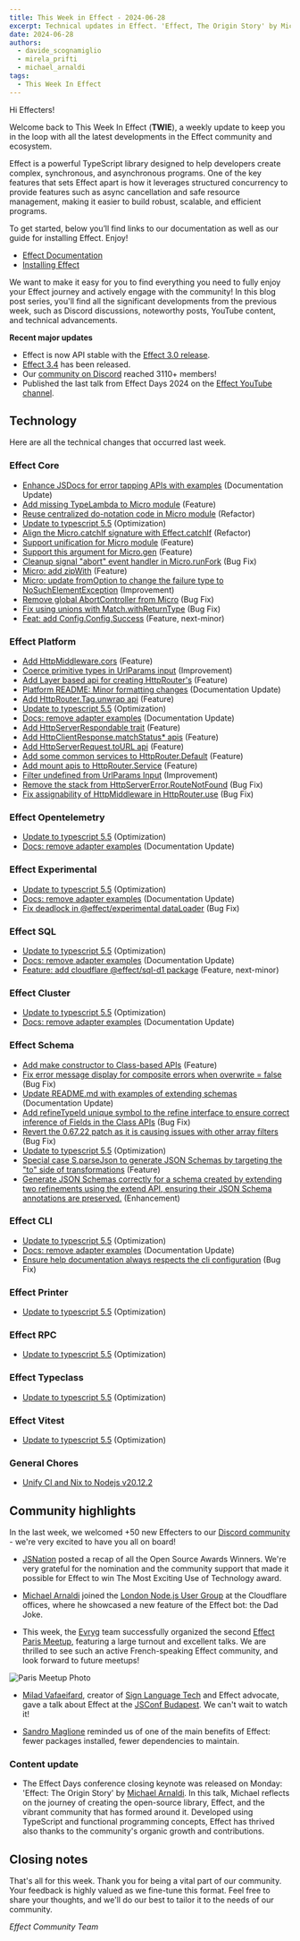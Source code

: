 ```yaml
---
title: This Week in Effect - 2024-06-28
excerpt: Technical updates in Effect. 'Effect, The Origin Story' by Michael Arnaldi. Community events updates.
date: 2024-06-28
authors:
  - davide_scognamiglio
  - mirela_prifti
  - michael_arnaldi
tags:
  - This Week In Effect
---
```



Hi Effecters!

Welcome back to This Week In Effect (**TWIE**), a weekly update to keep you in the loop with all the latest developments in the Effect community and ecosystem.

Effect is a powerful TypeScript library designed to help developers create complex, synchronous, and asynchronous programs. One of the key features that sets Effect apart is how it leverages structured concurrency to provide features such as async cancellation and safe resource management, making it easier to build robust, scalable, and efficient programs.

To get started, below you’ll find links to our documentation as well as our guide for installing Effect. Enjoy!

- [Effect Documentation](/docs/getting-started/introduction/)
- [Installing Effect](/docs/getting-started/installation/)

We want to make it easy for you to find everything you need to fully enjoy your Effect journey and actively engage with the community! In this blog post series, you'll find all the significant developments from the previous week, such as Discord discussions, noteworthy posts, YouTube content, and technical advancements.

**Recent major updates**

- Effect is now API stable with the [Effect 3.0 release](https://effect.website/blog/effect-3.0).
- [Effect 3.4](https://effect.website/blog/effect-3.3) has been released.
- Our [community on Discord](https://discord.gg/effect-ts) reached 3110+ members!
- Published the last talk from Effect Days 2024 on the [Effect YouTube channel](https://www.youtube.com/@effect-ts).

## Technology

Here are all the technical changes that occurred last week.

### Effect Core

- [Enhance JSDocs for error tapping APIs with examples](https://github.com/Effect-TS/effect/pull/3054) (Documentation Update)
- [Add missing TypeLambda to Micro module](https://github.com/Effect-TS/effect/pull/3056) (Feature)
- [Reuse centralized do-notation code in Micro module](https://github.com/Effect-TS/effect/pull/3062) (Refactor)
- [Update to typescript 5.5](https://github.com/Effect-TS/effect/pull/3079) (Optimization)
- [Align the Micro.catchIf signature with Effect.catchIf](https://github.com/Effect-TS/effect/pull/3082) (Refactor)
- [Support unification for Micro module](https://github.com/Effect-TS/effect/pull/3078) (Feature)
- [Support this argument for Micro.gen](https://github.com/Effect-TS/effect/pull/3065) (Feature)
- [Cleanup signal "abort" event handler in Micro.runFork](https://github.com/Effect-TS/effect/pull/3067) (Bug Fix)
- [Micro: add zipWith](https://github.com/Effect-TS/effect/pull/3085) (Feature)
- [Micro: update fromOption to change the failure type to NoSuchElementException](https://github.com/Effect-TS/effect/pull/3083) (Improvement)
- [Remove global AbortController from Micro](https://github.com/Effect-TS/effect/pull/3095) (Bug Fix)
- [Fix using unions with Match.withReturnType](https://github.com/Effect-TS/effect/pull/3099) (Bug Fix)
- [Feat: add Config.Config.Success](https://github.com/Effect-TS/effect/pull/3047) (Feature, next-minor)

### Effect Platform

- [Add HttpMiddleware.cors](https://github.com/Effect-TS/effect/pull/3051) (Feature)
- [Coerce primitive types in UrlParams input](https://github.com/Effect-TS/effect/pull/3053) (Improvement)
- [Add Layer based api for creating HttpRouter's](https://github.com/Effect-TS/effect/pull/3059) (Feature)
- [Platform README: Minor formatting changes](https://github.com/Effect-TS/effect/pull/3061) (Documentation Update)
- [Add HttpRouter.Tag.unwrap api](https://github.com/Effect-TS/effect/pull/3064) (Feature)
- [Update to typescript 5.5](https://github.com/Effect-TS/effect/pull/3079) (Optimization)
- [Docs: remove adapter examples](https://github.com/Effect-TS/effect/pull/3041) (Documentation Update)
- [Add HttpServerRespondable trait](https://github.com/Effect-TS/effect/pull/3088) (Feature)
- [Add HttpClientResponse.matchStatus\* apis](https://github.com/Effect-TS/effect/pull/3089) (Feature)
- [Add HttpServerRequest.toURL api](https://github.com/Effect-TS/effect/pull/3090) (Feature)
- [Add some common services to HttpRouter.Default](https://github.com/Effect-TS/effect/pull/3091) (Feature)
- [Add mount apis to HttpRouter.Service](https://github.com/Effect-TS/effect/pull/3094) (Feature)
- [Filter undefined from UrlParams Input](https://github.com/Effect-TS/effect/pull/3102) (Improvement)
- [Remove the stack from HttpServerError.RouteNotFound](https://github.com/Effect-TS/effect/pull/3104) (Bug Fix)
- [Fix assignability of HttpMiddleware in HttpRouter.use](https://github.com/Effect-TS/effect/pull/3109) (Bug Fix)

### Effect Opentelemetry

- [Update to typescript 5.5](https://github.com/Effect-TS/effect/pull/3079) (Optimization)
- [Docs: remove adapter examples](https://github.com/Effect-TS/effect/pull/3041) (Documentation Update)

### Effect Experimental

- [Update to typescript 5.5](https://github.com/Effect-TS/effect/pull/3079) (Optimization)
- [Docs: remove adapter examples](https://github.com/Effect-TS/effect/pull/3041) (Documentation Update)
- [Fix deadlock in @effect/experimental dataLoader](https://github.com/Effect-TS/effect/pull/3110) (Bug Fix)

### Effect SQL

- [Update to typescript 5.5](https://github.com/Effect-TS/effect/pull/3079) (Optimization)
- [Docs: remove adapter examples](https://github.com/Effect-TS/effect/pull/3041) (Documentation Update)
- [Feature: add cloudflare @effect/sql-d1 package](https://github.com/Effect-TS/effect/pull/3045) (Feature, next-minor)

### Effect Cluster

- [Update to typescript 5.5](https://github.com/Effect-TS/effect/pull/3079) (Optimization)
- [Docs: remove adapter examples](https://github.com/Effect-TS/effect/pull/3041) (Documentation Update)

### Effect Schema

- [Add make constructor to Class-based APIs](https://github.com/Effect-TS/effect/pull/3043) (Feature)
- [Fix error message display for composite errors when overwrite = false](https://github.com/Effect-TS/effect/pull/3046) (Bug Fix)
- [Update README.md with examples of extending schemas](https://github.com/Effect-TS/effect/pull/3050) (Documentation Update)
- [Add refineTypeId unique symbol to the refine interface to ensure correct inference of Fields in the Class APIs](https://github.com/Effect-TS/effect/pull/3070) (Bug Fix)
- [Revert the 0.67.22 patch as it is causing issues with other array filters](https://github.com/Effect-TS/effect/pull/3074) (Bug Fix)
- [Update to typescript 5.5](https://github.com/Effect-TS/effect/pull/3079) (Optimization)
- [Special case S.parseJson to generate JSON Schemas by targeting the "to" side of transformations](https://github.com/Effect-TS/effect/pull/3087) (Feature)
- [Generate JSON Schemas correctly for a schema created by extending two refinements using the extend API, ensuring their JSON Schema annotations are preserved.](https://github.com/Effect-TS/effect/pull/3101) (Enhancement)

### Effect CLI

- [Update to typescript 5.5](https://github.com/Effect-TS/effect/pull/3079) (Optimization)
- [Docs: remove adapter examples](https://github.com/Effect-TS/effect/pull/3041) (Documentation Update)
- [Ensure help documentation always respects the cli configuration](https://github.com/Effect-TS/effect/pull/3106) (Bug Fix)

### Effect Printer

- [Update to typescript 5.5](https://github.com/Effect-TS/effect/pull/3079) (Optimization)

### Effect RPC

- [Update to typescript 5.5](https://github.com/Effect-TS/effect/pull/3079) (Optimization)

### Effect Typeclass

- [Update to typescript 5.5](https://github.com/Effect-TS/effect/pull/3079) (Optimization)

### Effect Vitest

- [Update to typescript 5.5](https://github.com/Effect-TS/effect/pull/3079) (Optimization)

### General Chores

- [Unify CI and Nix to Nodejs v20.12.2](https://github.com/Effect-TS/effect/pull/3076)

## Community highlights

In the last week, we welcomed +50 new Effecters to our [Discord community](https://discord.gg/effect-ts) - we're very excited to have you all on board!

- [JSNation](https://x.com/thejsnation) posted a recap of all the Open Source Awards Winners. We're very grateful for the nomination and the community support that made it possible for Effect to win The Most Exciting Use of Technology award.

<Tweet id="1805561129915060248" />

- [Michael Arnaldi](https://x.com/MichaelArnaldi) joined the [London Node.js User Group](https://x.com/LNUGorg) at the Cloudflare offices, where he showcased a new feature of the Effect bot: the Dad Joke.

<Tweet id="1806034606338052317" />

- This week, the [Evryg](https://www.evryg.com) team successfully organized the second [Effect Paris Meetup](https://www.meetup.com/effect-paris/#), featuring a large turnout and excellent talks. We are thrilled to see such an active French-speaking Effect community, and look forward to future meetups!

![Paris Meetup Photo](https://i.imgur.com/2yWmDlD.png)

- [Milad Vafaeifard](https://x.com/miladvafaeifard), creator of [Sign Language Tech](https://www.youtube.com/channel/UCIPaBhc8mQHrt6o0OTuCUXQ) and Effect advocate, gave a talk about Effect at the [JSConf Budapest](https://jsconfbp.com/). We can't wait to watch it!

<Tweet id="1806609820801249504" />

- [Sandro Maglione](https://x.com/SandroMaglione) reminded us of one of the main benefits of Effect: fewer packages installed, fewer dependencies to maintain.

<Tweet id="1804789139268616482" />

### Content update

- The Effect Days conference closing keynote was released on Monday: 'Effect: The Origin Story' by [Michael Arnaldi](https://x.com/MichaelArnaldi). In this talk, Michael reflects on the journey of creating the open-source library, Effect, and the vibrant community that has formed around it. Developed using TypeScript and functional programming concepts, Effect has thrived also thanks to the community's organic growth and contributions.

<YouTube
  id="https://www.youtube.com/embed/7sJc3Z4mh1w?si=v-jQhWFdv4TdfBv0"
  title="Effect: The Origin Story by Michael Arnaldi (Effect Days 2024)"
/>

## Closing notes

That's all for this week. Thank you for being a vital part of our community. Your feedback is highly valued as we fine-tune this format. Feel free to share your thoughts, and we'll do our best to tailor it to the needs of our community.

_Effect Community Team_
